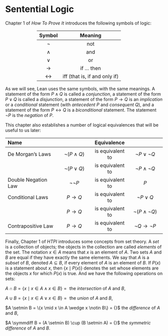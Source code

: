 # Sentential Logic

Chapter 1 of *How To Prove It* introduces the following symbols of logic:

::: {style="margin: 0% 20%"}
| Symbol | Meaning |
|:------:|:-------:|
| $\neg$ | not |
| $\wedge$ | and |
| $\vee$ | or |
| $\to$ | if ... then |
| $\leftrightarrow$ | iff (that is, if and only if) |
:::

As we will see, Lean uses the same symbols, with the same meanings.  A statement of the form $P \wedge Q$ is called a *conjunction*, a statement of the form $P \vee Q$ is called a *disjunction*, a statement of the form $P \to Q$ is an *implication* or a *conditional* statement (with *antecedent* $P$ and *consequent* $Q$), and a statement of the form $P \leftrightarrow Q$ is a *biconditional* statement.  The statement $\neg P$ is the *negation* of $P$.

This chapter also establishes a number of logical equivalences that will be useful to us later:

::: {id="prop-laws"}
| Name | | Equivalence | |
|:---------|:-----:|:-----:|:-----:|
| De Morgan's Laws | $\neg (P \wedge Q)$ | is equivalent to | $\neg P \vee \neg Q$ |
|                  | $\neg (P \vee Q)$ | is equivalent to | $\neg P \wedge \neg Q$ |
| Double Negation Law | $\neg\neg P$ | is equivalent to | $P$ |
| Conditional Laws | $P \to Q$ | is equivalent to | $\neg P \vee Q$ |
|                  | $P \to Q$ | is equivalent to | $\neg(P \wedge \neg Q)$ |
| Contrapositive Law | $P \to Q$ | is equivalent to | $\neg Q \to \neg P$ |
:::

Finally, Chapter 1 of *HTPI* introduces some concepts from set theory.  A *set* is a collection of objects; the objects in the collection are called *elements* of the set.  The notation $x \in A$ means that $x$ is an element of $A$. Two sets $A$ and $B$ are equal if they have exactly the same elements.  We say that $A$ is a *subset* of $B$, denoted $A \subseteq B$, if every element of $A$ is an element of $B$.  If $P(x)$ is a statement about $x$, then $\{x \mid P(x)\}$ denotes the set whose elements are the objects $x$ for which $P(x)$ is true.  And we have the following operations on sets:

::: {.quote}
$A \cap B = \{x \mid x \in A \wedge x \in B\} = {}$ the *intersection* of $A$ and $B$,

$A \cup B = \{x \mid x \in A \vee x \in B\} = {}$ the *union* of $A$ and $B$,

$A \setmin B = \{x \mid x \in A \wedge x \notin B\} = {}$ the *difference* of $A$ and $B$,

$A \symmdiff B = (A \setmin B) \cup (B \setmin A) = {}$ the *symmetric difference* of $A$ and $B$.
:::